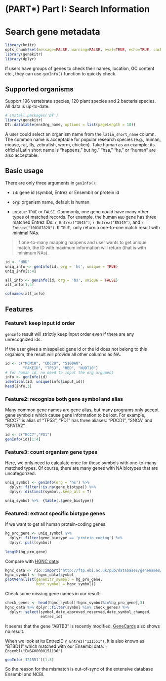 # (PART\*) Part I: Search Information {-}


# Search gene metadata {#search-gene-metadata}

```r
library(knitr)
opts_chunk$set(message=FALSE, warning=FALSE, eval=TRUE, echo=TRUE, cache=TRUE)
library(genekitr)
library(dplyr)
```

If users have groups of genes to check their names, location, GC content etc., they can use `genInfo()` function to quickly check.

## Supported organisms {#geninfo-supported-species}

Support 196 vertebrate species, 120 plant species and 2 bacteria species. All data is up-to-date.

```r
# install.packages('DT')
library(genekitr)
DT::datatable(ensOrg_name, options = list(pageLength = 10))
```

A user could select an organism name from the `latin_short_name` column. The common name is acceptable for popular research species (e.g., human, mouse, rat, fly, zebrafish, worm, chicken). Take human as an example; its official Latin short name is "happens," but hg," "hsa," "hs," or "human" are also acceptable.

## Basic usage {#geninfo-basic-usage}

There are only three arguments in `genInfo()`:

- `id`: gene id (symbol, Entrez or Ensembl) or protein id

- `org`: organism name, default is human

- `unique`: `TRUE` or `FALSE`. Commonly, one gene could have many other types of matched records. For example, the human `HBD` gene has three matched Entrez IDs: `r Entrez("3045")`, `r Entrez("85349")`, and `r Entrez("100187828")`. If `TRUE,` only return a one-to-one match result with minimal NAs.

> If one-to-many mapping happens and user wants to get unique match, the ID with maximum information will return (that is with minimum NAs).

```r
id <- "HBD"
uniq_info <- genInfo(id, org = 'hs', unique = TRUE)
uniq_info[1:4]

all_info <- genInfo(id, org = 'hs', unique = FALSE)
all_info[1:4]

colnames(all_info)
```

## Features {#geninfo-features}

### Feature1: keep input id order {#geninfo-feature-1}

`genInfo` result will strictly keep input order even if there are any unrecognized ids.

If the user gives a misspelled gene id or the id does not belong to this organism, the result will provide all other columns as NA.


```r
id <- c("MCM10", "CDC20", "S100A9", 
        "FAKEID", "TP53", "HBD", "NUDT10")
# for human id, no need to input the org argument
info <- genInfo(id)
identical(id, unique(info$input_id))
head(info,3)
```

### Feature2: recognize both gene symbol and alias {#geninfo-feature-2}

Many common gene names are gene alias, but many programs only accept gene symbols which cause gene information to be lost. For example, "BCC7" is alias of "TP53", "PD1" has three aliases: "PDCD1", "SNCA" and "SPATA2".

```r
id <- c("BCC7","PD1")
genInfo(id)[1:4]
```

### Feature3: count organism gene types {#geninfo-feature-3}

Here, we only need to calculate once for those symbols with one-to-many matched types. Of course, there are many genes with NA biotypes that are uncategorized.

```r
uniq_symbol <- genInfo(org = 'hs') %>% 
  dplyr::filter(!is.na(gene_biotype)) %>% 
  dplyr::distinct(symbol,.keep_all = T) 

uniq_symbol %>%  {table(.$gene_biotype)}
```


### Feature4: extract specific biotype genes {#geninfo-feature-4}

If we want to get all human protein-coding genes:

```r
hg_pro_gene <- uniq_symbol %>% 
  dplyr::filter(gene_biotype == 'protein_coding') %>% 
  dplyr::pull(symbol) 
  
length(hg_pro_gene)
```

Compare with [HGNC data](http://ftp.ebi.ac.uk/pub/databases/genenames/hgnc/tsv/locus_types/gene_with_protein_product.txt):

```r
hgnc_data <- rio::import('http://ftp.ebi.ac.uk/pub/databases/genenames/hgnc/tsv/locus_types/gene_with_protein_product.txt') 
hgnc_symbol <- hgnc_data$symbol
plotVenn(list(genekitr_symbol = hg_pro_gene,
              hgnc_symbol = hgnc_symbol))
```

Check some missing gene names in our result:
```r
check_genes <- head(hgnc_symbol[!hgnc_symbol%in%hg_pro_gene],3)
hgnc_data %>% dplyr::filter(symbol %in% check_genes) %>% 
  dplyr::select(symbol,date_approved_reserved,date_symbol_changed,
                entrez_id)
```


It seems that the gene "ABTB3" is recently modified, [GeneCards](https://www.genecards.org/Search/Keyword?queryString=ABTB3) also shows no result.

When we look at its EntrezID `r Entrez("121551")`, it is also known as "BTBD11" which matched with our Ensembl data: `r Ensembl("ENSG00000151136")`

```r
genInfo('121551')[1:3]
```

So the reason for the mismatch is out-of-sync of the extensive database Ensembl and NCBI.



